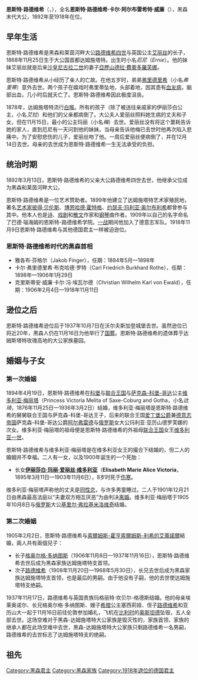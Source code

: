 {{Infobox royalty
| name         = 恩斯特·路德维希
| image        = Ernst Ludwig von Hessen 1905 Foto Jacob Hilsdorf.jpeg
| succession   = [[黑森统治者列表#黑森（-达姆施塔特）和莱茵大公|黑森和莱茵河畔大公]]
| reign        = 1892年3月13日-1918年11月9日
| predecessor  = [[路德维希四世_(黑森大公)|路德维希四世]]
| birth_date   = {{birth date|1868|11|25}}
| birth_place  = [[File:Flagge_Großherzogtum_Hessen_ohne_Wappen.svg|22px]][[黑森-达姆施塔特|黑森和莱茵河畔大公国]][[达姆施塔特|达姆施塔特]]
| death_date   = {{death date and age|1937|10|9|1868|11|25}}
| death_place  = {{flag|Nazi Germany}}黑森自由邦沃尔夫斯加登城堡
| burial_place = {{GER}}[[达姆施塔特|达姆施塔特]]
| spouse       = [[维多利亚·梅丽塔_(萨克森-科堡-哥达)|薩克森-科堡和哥達公主維多利亞·梅利塔]]（1894-1901）<br>[[索爾姆斯-霍亨索爾姆斯-利希的艾蕾諾爾|索爾姆斯-霍亨索爾姆斯-利希的艾蕾諾爾]]
| issue        = [[伊丽莎白公主_(黑森和莱茵)|伊丽莎白公主]]<br>[[格奧爾格·多納圖斯_(黑森-達姆施塔特)|格奧爾格·多納圖斯世子]]<br>[[路德維希_(黑森-達姆施塔特)|路德維希親王]]
| house        = [[黑森王朝|黑森王朝]]達姆施塔特系
| father       = 黑森大公[[路德维希四世_(黑森大公)|路德维希四世]]
| mother       = [[艾丽斯公主_(黑森和莱茵大公夫人)|艾丽丝公主]]
}}
'''恩斯特·路德维希'''（{{lang-de|'''Ernst Ludwig'''}}，{{bd|1868年|11月25日|1937年|10月9日|catIdx=E}}），全名'''恩斯特·路德维希·卡尔·阿尔布雷希特·威廉'''（{{lang-de|'''Ernst Ludwig Karl Albrecht Wilhelm'''}}），黑森末代大公，1892年至1918年在位。

== 早年生活 ==
恩斯特·路德维希是黑森和莱茵河畔大公[[路德维希四世_(黑森大公)|路德维希四世]]与英国公主[[艾丽斯公主_(黑森和莱茵大公夫人)|艾丽丝]]的长子，1868年11月25日生于大公国首都达姆施塔特。出生时小名''厄尼''（''Ernie''）。他的妹妹艾丽丝就是后来[[沙皇|沙皇]][[尼古拉二世_(俄罗斯)|尼古拉二世]]的妻子[[亞歷山德拉·費奧多羅芙娜皇后_(尼古拉二世)|亞歷山德拉·費奧多羅芙娜]]。

恩斯特·路德维希从小经历了亲人的亡故。在他五岁时，弟弟[[弗里德里希王子_(黑森和莱茵)|弗里德里希]]（小名''弗里蒂''）意外去世。两个孩子在嬉戏时弗里蒂坠地，头部着地，因其患有[[血友病|血友病]]，脑部出血，几小时后就夭亡了。恩斯特·路德维希因此极度沮丧。

1878年，达姆施塔特流行[[白喉|白喉]]。所有的孩子（除了被送往亲戚家的伊丽莎白公主，小名''艾拉''）和他们的父亲都病倒了。大公夫人爱丽丝照料她生病的丈夫和子女，但在11月15日，最小的公主玛丽（小名''梅''）去世。爱丽丝没有将这个噩耗告诉她的家人，直到厄尼有一天问到他的妹妹。当母亲告诉他梅已去世时他再次陷入悲痛中。为了安慰悲伤的儿子，爱丽丝吻了他。一周后爱丽丝便病倒了，并在12月14日去世。母亲的去世成为恩斯特·路德维希一生无法承受的负担。

== 统治时期 ==
1892年3月13日，恩斯特·路德维希的父亲大公路德维希四世去世，他继承父位成为黑森和莱茵河畔大公。

恩斯特·路德维希是一位艺术赞助者。1899年他建立了达姆施塔特艺术家殖民地，著名[[艺术家|艺术家]][[彼得·贝伦斯|彼得·贝伦斯]]、[[博恩哈德·霍特格|博恩哈德·霍特格]]、[[约瑟夫·玛利亚·奥尔布利希|约瑟夫·玛利亚·奥尔布利希]]都曾参与其中。他本人也是[[诗|诗]]、[[戏剧|戏剧]]和[[散文|散文]]作家和[[钢琴|钢琴]]曲作者。1909年以自己的名字命名了巴德·瑙海姆的恩斯特-路德维希学院。[[一战|一战]]期间他加入了德意志军队。1918年11月9日恩斯特·路德维希与其他德国君主一样被迫逊位。
=== 恩斯特·路德维希时代的黑森首相 ===
* 雅各布·芬格尔（Jakob Finger），任期：1884年5月—1898年 
* 卡尔·弗里德里希·布克哈德·罗特（Carl Friedrich Burkhard Rothe），任期：1898年—1906年1月29日
* 克里斯蒂安·威廉·卡尔·冯·埃瓦尔德（Christian Wilhelm Karl von Ewald），任期：1906年2月4日—1918年11月11日

== 逊位之后 ==
恩斯特·路德维希逊位后于1937年10月7日在沃尔夫斯加登城堡去世。虽然逊位已将近20年，黑森人仍在11月16日为他举行了[[国葬|国葬]]。恩斯特·路德维希的遗体葬于达姆斯塔特玫瑰高地的大公家族墓园。

== 婚姻与子女 ==
=== 第一次婚姻 ===
1894年4月19日，恩斯特·路德维希在[[科堡|科堡]]与[[联合王国|联合王国]]与[[萨克森-科堡-哥达|萨克森-科堡-哥达]]公主[[维多利亚·梅丽塔_(萨克森-科堡-哥达)|维多利亚·梅丽塔]]（Princess Victoria Melita of Saxe-Coburg and Gotha，小名''达琦''，1876年11月25日—1936年3月2日）结婚，维多利亚·梅丽塔是恩斯特·路德维希的舅舅联合王国与萨克森-科堡-哥达王子，后来的联合王国[[爱丁堡公爵|爱丁堡公爵]]兼[[德意志帝国|德意志帝国]]萨克森-科堡-哥达公爵[[阿爾弗雷德_(薩克森-科堡-哥達公爵)|阿尔弗雷德]]与[[俄罗斯|俄罗斯]]女大公玛利亚·亚历山德罗芙娜的次女。维多利亚·梅丽塔的祖母便是恩斯特·路德维希的外祖母[[联合王国|联合王国]]女王[[维多利亚女王|维多利亚一世]]。

恩斯特·路德维希与维多利亚·梅丽塔是在维多利亚女王的撮合下结婚的，但二人的婚姻并不幸福。二人有一女，以及1900年诞生的一个死胎：
* 长女'''[[伊丽莎白公主_(黑森和莱茵)|伊丽莎白·玛丽·爱丽丝·维多利亚]]'''（'''Elisabeth Marie Alice Victoria'''，1895年3月11日—1903年11月6日），8岁时死于[[伤寒|伤寒]]。

维多利亚·梅丽塔声称他的丈夫是[[同性恋|同性恋]]，与许多男童睡过。二人于1901年12月21日由黑森最高法庭以“夫妻双方相互厌恶”为由判决[[离婚|离婚]]。维多利亚·梅丽塔于1905年10月8日与[[俄罗斯|俄罗斯]]大公[[基里尔·弗拉基米洛维奇|基里尔·弗拉基米洛维奇]]结婚。

=== 第二次婚姻 ===
1905年2月2日，恩斯特·路德维希与[[索爾姆斯-霍亨索爾姆斯-利希的艾蕾諾爾|索爾姆斯-霍亨索爾姆斯-利希的艾蕾諾爾]]結婚，兩人共有兩個兒子：
* 长子[[格奥尔格·多纳图斯_(黑森-达姆施塔特)|格奥尔格·多纳图斯]]（1906年11月8日—1937年11月16日），恩斯特·路德维希去世后成为黑森家族达姆施塔特支首领。
* 次子[[路德维希_(黑森-达姆施塔特)|路德维希]]（1908年11月20日—1968年5月30日），长兄去世后成为黑森家族达姆施塔特支首领，也是最后的男嗣。由于他没有子嗣，他的去世使达姆施塔特支绝嗣。

1937年11月17日，路德维希与英国贵族玛格丽特·坎贝尔-格德斯结婚。他的母亲埃莱奥诺尔、长兄格奥尔格·多纳图斯、嫂子[[希腊|希腊]]公主塞西莉娅、侄子[[路德维希·恩斯特·安德烈阿斯_(黑森-达姆施塔特)|路德维希]]和亚历山大一起于11月16日前往伦敦参加婚礼，飞机在[[比利时|比利时]]的[[奥斯坦德|奥斯坦德]]坠毁，五人全部去世。这场空难对于黑森-达姆施塔特大公家族是毁灭性的，家族首领、家族的继承人都在此场空难中去世，黑森-达姆施塔特大公家族只剩路德维希一名男嗣，路德维希的去世标志了达姆施塔特支的绝嗣。

==祖先==
{{Ahnentafel top|先祖}}<center>
{{ahnentafel-compact5
| style = font-size: 85%; 
|boxstyle_1=background-color: #ddf;
|boxstyle_2=background-color: #fdd;
|boxstyle_3=background-color: #ffc;
|boxstyle_4=background-color: #dfd;
|boxstyle_5=background-color: #9fe;
|1='''黑森大公恩斯特·路德維希'''
|2='''父：'''黑森大公[[路德維希四世_(黑森大公)|路德維希四世]]
|3='''母：'''[[愛麗絲公主_(英國)|英國的愛麗絲公主]]
|4='''祖父：'''[[卡爾王子_(黑森-達姆施塔特)|黑森-達姆施塔特的卡爾]]
|5='''祖母：'''[[普魯士的伊莉莎白|普魯士的伊莉莎白]]
|6='''外祖父：'''英國王夫[[阿爾伯特親王|阿爾伯特親王]]
|7='''外祖母：'''英國女王[[維多利亞_(英國女王)|維多利亞]]
|8='''曾祖父：'''黑森大公[[路德維希二世_(黑森大公)|路德維希二世]]
|9='''曾祖母：'''[[巴登的威廉明妮|巴登的威廉明妮]]
|10='''外曾祖父：'''[[普魯士的威廉王子_(1783-1851)|普魯士的威廉王子]]
|11='''外曾祖母：'''黑森-洪堡的[[瑪麗亞·安娜_(黑森-洪堡)|瑪麗亞·安娜]]
|12='''外曾祖父：'''薩克森-科堡-薩爾費爾德公爵[[恩斯特一世_(薩克森-科堡-哥達)|恩斯特一世]]
|13='''外曾祖母：'''[[路易絲公主_(薩克森-哥達-阿爾滕堡)|薩克森-哥達-阿爾滕堡的路易絲]]
|14='''外曾祖父：'''肯特和斯特拉森公爵[[愛德華王子_(肯特及斯特拉森公爵)|愛德華王子]]
|15='''外曾祖母：'''[[維多利亞公主_(薩克森-科堡-薩爾費爾德)|薩克森-科堡-薩爾費爾德的維多利亞]]
|16='''高祖父：'''黑森大公[[路德維希一世_(黑森大公)|路德維希一世]]
|17='''高祖母：'''[[黑森-達姆施塔特的路易絲_(1761-1829)|黑森-達姆施塔特的路易絲]]
|18='''外高祖父：'''[[卡爾·路德維希_(巴登)|巴登的卡爾·路德維希]]
|19='''外高祖母：'''[[黑森-達姆施塔特的阿瑪莉埃|黑森-達姆施塔特的阿瑪莉埃]]
|20='''外高祖父：'''普魯士國王[[腓特烈·威廉二世|腓特烈·威廉二世]]
|21='''外高祖母：'''黑森-達姆施塔特的[[弗蕾德里克·路易絲_(黑森-達姆施塔特)|弗蕾德里克·路易絲]]
|22='''外高祖父：'''黑森-洪堡伯爵[[腓特烈五世_(黑森-洪堡)|腓特烈五世]]
|23='''外高祖母：'''[[黑森-達姆施塔特的卡羅琳|黑森-達姆施塔特的卡羅琳]]
|24='''外高祖父：'''薩克森-科堡-薩爾費爾德公爵[[法蘭西斯_(薩克森-科堡-薩爾費爾德)|法蘭西斯]]
|25='''外高祖母：'''[[羅伊斯-埃伯斯多夫的奧古斯塔|羅伊斯-埃伯斯多夫的奧古斯塔]]
|26='''外高祖父：'''薩克森-哥達-阿爾滕堡公爵[[奧古斯特_(薩克森-哥達-阿爾滕堡)|奧古斯特]]
|27='''外高祖母：'''梅克倫堡-施威林的[[路易絲·夏洛特_(梅克倫堡-施威林)|路易絲·夏洛特]]
|28='''外高祖父：'''英國國王[[喬治三世|喬治三世]]
|29='''外高祖母：'''[[梅克倫堡-施特雷利茨的夏洛特|梅克倫堡-施特雷利茨的夏洛特]]
|30='''外高祖父：'''薩克森-科堡-薩爾費爾德公爵法蘭西斯（同上）
|31='''外高祖母：'''羅伊斯-埃伯斯多夫的奧古斯塔（同上）
}}</center>
{{ahnentafel bottom}}

{{commonscat|Ernest Louis, Grand Duke of Hesse}}

{{Authority control}}
{{DEFAULTSORT: Ernst Louis}}
[[Category:黑森君主|Category:黑森君主]]
[[Category:黑森家族|Category:黑森家族]]
[[Category:1918年退位的德国君主|Category:1918年退位的德国君主]]